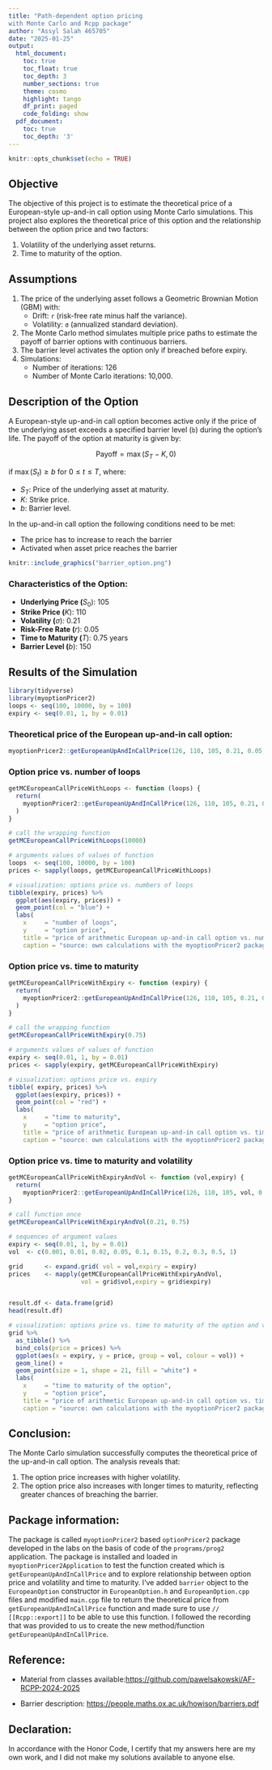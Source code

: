 ```yaml
---
title: "Path-dependent option pricing
with Monte Carlo and Rcpp package"
author: "Assyl Salah 465705"
date: "2025-01-25"
output:
  html_document:
    toc: true
    toc_float: true
    toc_depth: 3
    number_sections: true
    theme: cosmo
    highlight: tango
    df_print: paged
    code_folding: show
  pdf_document:
    toc: true
    toc_depth: '3'
---
```


```r
knitr::opts_chunk$set(echo = TRUE)
```



## Objective

The objective of this project is to estimate the theoretical price of a European-style up-and-in call option using Monte Carlo simulations. This project also explores the theoretical price of this option and the relationship between the option price and two factors:

1.  Volatility of the underlying asset returns.
2.  Time to maturity of the option.

## Assumptions

1.  The price of the underlying asset follows a Geometric Brownian Motion (GBM) with:
    -   Drift: `r` (risk-free rate minus half the variance).
    -   Volatility: `σ` (annualized standard deviation).
2.  The Monte Carlo method simulates multiple price paths to estimate the payoff of barrier options with continuous barriers.
3.  The barrier level activates the option only if breached before expiry.
4.  Simulations:
    -   Number of iterations: 126
    -   Number of Monte Carlo iterations: 10,000.

## Description of the Option

A European-style up-and-in call option becomes active only if the price of the underlying asset exceeds a specified barrier level (`b`) during the option's life. The payoff of the option at maturity is given by:

$$ \text{Payoff} = \max(S_T - K, 0) $$

if $\max(S_t) \geq b$ for $0 \leq t \leq T$, where:

-   $S_T$: Price of the underlying asset at maturity.
-   $K$: Strike price.
-   $b$: Barrier level.

In the up-and-in call option the following conditions need to be met:

-   The price has to increase to reach the barrier
-   Activated when asset price reaches the barrier


```r
knitr::include_graphics("barrier_option.png")
```



### Characteristics of the Option:

-   **Underlying Price (**$S_0$): 105
-   **Strike Price (**$K$): 110
-   **Volatility (**$\sigma$): 0.21
-   **Risk-Free Rate (**$r$): 0.05
-   **Time to Maturity (**$T$): 0.75 years
-   **Barrier Level (**$b$): 150

## Results of the Simulation

```r
library(tidyverse)
library(myoptionPricer2)
loops <- seq(100, 10000, by = 100)
expiry <- seq(0.01, 1, by = 0.01)

```

### Theoretical price of the European up-and-in call option:

```r
myoptionPricer2::getEuropeanUpAndInCallPrice(126, 110, 105, 0.21, 0.05, 0.75,150, 10000)
```

### Option price vs. number of loops

```r
getMCEuropeanCallPriceWithLoops <- function (loops) {
  return(
    myoptionPricer2::getEuropeanUpAndInCallPrice(126, 110, 105, 0.21, 0.05, 0.75,150,loops)
  )
}

# call the wrapping function
getMCEuropeanCallPriceWithLoops(10000)

# arguments values of values of function
loops  <- seq(100, 10000, by = 100)
prices <- sapply(loops, getMCEuropeanCallPriceWithLoops)

# visualization: options price vs. numbers of loops
tibble(expiry, prices) %>%
  ggplot(aes(expiry, prices)) +
  geom_point(col = "blue") +
  labs(
    x     = "number of loops",
    y     = "option price",
    title = "price of arithmetic European up-and-in call option vs. number of loops",
    caption = "source: own calculations with the myoptionPricer2 package")

```

### Option price vs. time to maturity

```r
getMCEuropeanCallPriceWithExpiry <- function (expiry) {
  return(
    myoptionPricer2::getEuropeanUpAndInCallPrice(126, 110, 105, 0.21, 0.05, expiry,150, 10000)
  )
}

# call the wrapping function
getMCEuropeanCallPriceWithExpiry(0.75)

# arguments values of values of function
expiry <- seq(0.01, 1, by = 0.01)
prices <- sapply(expiry, getMCEuropeanCallPriceWithExpiry)

# visualization: options price vs. expiry
tibble( expiry, prices) %>%
  ggplot(aes(expiry, prices)) +
  geom_point(col = "red") +
  labs(
    x     = "time to maturity",
    y     = "option price",
    title = "price of arithmetic European up-and-in call option vs. time  to maturity",
    caption = "source: own calculations with the myoptionPricer2 package")
```

### Option price vs. time to maturity and volatility

```r
getMCEuropeanCallPriceWithExpiryAndVol <- function (vol,expiry) {
  return(
    myoptionPricer2::getEuropeanUpAndInCallPrice(126, 110, 105, vol, 0.05,expiry ,150, 10000))
}

# call function once
getMCEuropeanCallPriceWithExpiryAndVol(0.21, 0.75)

# sequences of argument values
expiry <- seq(0.01, 1, by = 0.01)
vol  <- c(0.001, 0.01, 0.02, 0.05, 0.1, 0.15, 0.2, 0.3, 0.5, 1)

grid      <- expand.grid( vol = vol,expiry = expiry)
prices    <- mapply(getMCEuropeanCallPriceWithExpiryAndVol,
                    vol = grid$vol,expiry = grid$expiry)


result.df <- data.frame(grid)
head(result.df)

# visualization: options price vs. time to maturity of the option and volatility
grid %>%
  as_tibble() %>%
  bind_cols(price = prices) %>%
  ggplot(aes(x = expiry, y = price, group = vol, colour = vol)) +
  geom_line() +
  geom_point(size = 1, shape = 21, fill = "white") +
  labs(
    x     = "time to maturity of the option",
    y     = "option price",
    title = "price of arithmetic European up-and-in call option vs. time to maturity of the option and volatility",
    caption = "source: own calculations with the myoptionPricer2 package")


```

## Conclusion:

The Monte Carlo simulation successfully computes the theoretical price of the up-and-in call option. The analysis reveals that:

1.  The option price increases with higher volatility.
2.  The option price also increases with longer times to maturity, reflecting greater chances of breaching the barrier.


## Package information: 

The package is called `myoptionPricer2` based `optionPricer2` package developed in the labs on the basis of code of the `programs/prog2` application. The package is installed and loaded in `myoptionPricer2Application` to test the function created which is `getEuropeanUpAndInCallPrice` and to explore relationship between option price and volatility and time to maturity. I've added `barrier` object to the `EuropeanOption` constructor in `EuropeanOption.h`  and `EuropeanOption.cpp` files and modified `main.cpp` file to return the theoretical price from `getEuropeanUpAndInCallPrice` function and made sure to use `// [[Rcpp::export]]` to be able to use this function. I followed the recording that was provided to us to create the new method/function `getEuropeanUpAndInCallPrice`.





## Reference:

- Material from classes available:<https://github.com/pawelsakowski/AF-RCPP-2024-2025> 

- Barrier description: <https://people.maths.ox.ac.uk/howison/barriers.pdf>

## Declaration:

In accordance with the Honor Code, I certify that my answers here are my own work, and I did not make my solutions available to anyone else.
